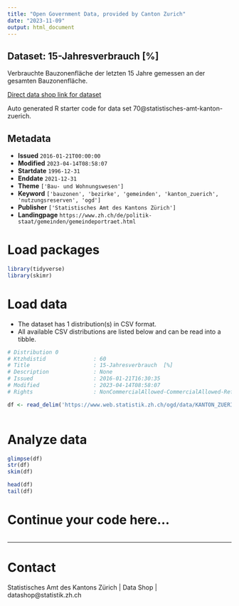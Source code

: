 ```yaml
---
title: "Open Government Data, provided by Canton Zurich"
date: "2023-11-09"
output: html_document
---
```


## Dataset: 15-Jahresverbrauch  [%]

Verbrauchte Bauzonenfläche der letzten 15 Jahre gemessen an der gesamten Bauzonenfläche.

[Direct data shop link for dataset](https://www.zh.ch/de/politik-staat/statistik-daten/datenkatalog.html#/datasets/70@statistisches-amt-kanton-zuerich)

Auto generated R starter code for data set 70@statistisches-amt-kanton-zuerich.

## Metadata

- **Issued** `2016-01-21T00:00:00`
- **Modified** `2023-04-14T08:58:07`
- **Startdate** `1996-12-31`
- **Enddate** `2021-12-31`
- **Theme** `['Bau- und Wohnungswesen']`
- **Keyword** `['bauzonen', 'bezirke', 'gemeinden', 'kanton_zuerich', 'nutzungsreserven', 'ogd']`
- **Publisher** `['Statistisches Amt des Kantons Zürich']`
- **Landingpage** `https://www.zh.ch/de/politik-staat/gemeinden/gemeindeportraet.html`


# Load packages

```r

library(tidyverse)
library(skimr)

```

# Load data

-   The dataset has 1 distribution(s) in CSV format.
-   All available CSV distributions are listed below and can be read into a tibble.

```r

# Distribution 0
# Ktzhdistid               : 60
# Title                    : 15-Jahresverbrauch  [%]
# Description              : None
# Issued                   : 2016-01-21T16:30:35
# Modified                 : 2023-04-14T08:58:07
# Rights                   : NonCommercialAllowed-CommercialAllowed-ReferenceRequired

df <- read_delim('https://www.web.statistik.zh.ch/ogd/data/KANTON_ZUERICH_46.csv')



```

# Analyze data

```r

glimpse(df)
str(df)
skim(df)

head(df)
tail(df)

```

# Continue your code here...

```r

```

------------------------------------------------------------------------

# Contact

Statistisches Amt des Kantons Zürich | Data Shop | datashop@statistik.zh.ch
